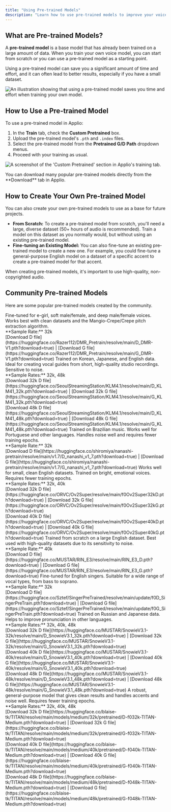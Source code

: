 ```yaml
---
title: "Using Pre-trained Models"
description: "Learn how to use pre-trained models to improve your voice training results."
---
```



## What are Pre-trained Models?

A **pre-trained model** is a base model that has already been trained on a large amount of data. When you train your own voice model, you can start from scratch or you can use a pre-trained model as a starting point.

Using a pre-trained model can save you a significant amount of time and effort, and it can often lead to better results, especially if you have a small dataset.

![An illustration showing that using a pre-trained model saves you time and effort when training your own model.](/images/pretrained.png)

## How to Use a Pre-trained Model

To use a pre-trained model in Applio:

1.  In the **Train** tab, check the **Custom Pretrained** box.
2.  Upload the pre-trained model's `.pth` and `.index` files.
3.  Select the pre-trained model from the **Pretrained G/D Path** dropdown menus.
4.  Proceed with your training as usual.

![A screenshot of the 'Custom Pretrained' section in Applio's training tab.](/images/load-pretrained.png)

<Aside type="note">
  You can download many popular pre-trained models directly from the **Download** tab in Applio.
</Aside>

## How to Create Your Own Pre-trained Model

You can also create your own pre-trained models to use as a base for future projects.

-   **From Scratch:** To create a pre-trained model from scratch, you'll need a large, diverse dataset (50+ hours of audio is recommended). Train a model on this dataset as you normally would, but without using an existing pre-trained model.
-   **Fine-tuning an Existing Model:** You can also fine-tune an existing pre-trained model to create a new one. For example, you could fine-tune a general-purpose English model on a dataset of a specific accent to create a pre-trained model for that accent.

When creating pre-trained models, it's important to use high-quality, non-copyrighted audio.

## Community Pre-trained Models

Here are some popular pre-trained models created by the community.

<CardGrid>
    <Card title="DMR V1">
        Fine-tuned for e-girl, soft male/female, and deep male/female voices. Works best with clean datasets and the Mangio-Crepe/Crepe pitch extraction algorithm.
        <br/>**Sample Rate:** 32k
        <br/>[Download D file](https://huggingface.co/Razer112/DMR_Pretrain/resolve/main/D_DMR-V1.pth?download=true) | [Download G file](https://huggingface.co/Razer112/DMR_Pretrain/resolve/main/G_DMR-V1.pth?download=true)
    </Card>
    <Card title="KLM 4.1">
        Trained on Korean, Japanese, and English data. Ideal for creating vocal guides from short, high-quality studio recordings. Sensitive to noise.
        <br/>**Sample Rates:** 32k, 48k
        <br/>[Download 32k D file](https://huggingface.co/SeoulStreamingStation/KLM4.1/resolve/main/D_KLM41_32k.pth?download=true) | [Download 32k G file](https://huggingface.co/SeoulStreamingStation/KLM4.1/resolve/main/G_KLM41_32k.pth?download=true)
        <br/>[Download 48k D file](https://huggingface.co/SeoulStreamingStation/KLM4.1/resolve/main/D_KLM41_48k.pth?download=true) | [Download 48k G file](https://huggingface.co/SeoulStreamingStation/KLM4.1/resolve/main/G_KLM41_48k.pth?download=true)
    </Card>
    <Card title="Nanashi V1.7">
        Trained on Brazilian music. Works well for Portuguese and other languages. Handles noise well and requires fewer training epochs.
        <br/>**Sample Rate:** 32k
        <br/>[Download D file](https://huggingface.co/shiromiya/nanashi-pretrain/resolve/main/v1.7/D_nanashi_v1_7.pth?download=true) | [Download G file](https://huggingface.co/shiromiya/nanashi-pretrain/resolve/main/v1.7/G_nanashi_v1_7.pth?download=true)
    </Card>
    <Card title="Ov2 Super">
        Works well for small, clean English datasets. Trained on bright, emotional voices. Requires fewer training epochs.
        <br/>**Sample Rates:** 32k, 40k
        <br/>[Download 32k D file](https://huggingface.co/ORVC/Ov2Super/resolve/main/f0Ov2Super32kD.pth?download=true) | [Download 32k G file](https://huggingface.co/ORVC/Ov2Super/resolve/main/f0Ov2Super32kG.pth?download=true)
        <br/>[Download 40k D file](https://huggingface.co/ORVC/Ov2Super/resolve/main/f0Ov2Super40kD.pth?download=true) | [Download 40k G file](https://huggingface.co/ORVC/Ov2Super/resolve/main/f0Ov2Super40kG.pth?download=true)
    </Card>
    <Card title="RIN_E3">
        Trained from scratch on a large English dataset. Best used with high-quality datasets due to its sensitivity to noise.
        <br/>**Sample Rate:** 40k
        <br/>[Download D file](https://huggingface.co/MUSTAR/RIN_E3/resolve/main/RIN_E3_D.pth?download=true) | [Download G file](https://huggingface.co/MUSTAR/RIN_E3/resolve/main/RIN_E3_G.pth?download=true)
    </Card>
    <Card title="SingerPreTrain">
        Fine-tuned for English singers. Suitable for a wide range of vocal types, from bass to soprano.
        <br/>**Sample Rate:** 32k
        <br/>[Download D file](https://huggingface.co/Sztef/SingerPreTrained/resolve/main/update/f0D_SingerPreTrain.pth?download=true) | [Download G file](https://huggingface.co/Sztef/SingerPreTrained/resolve/main/update/f0G_SingerPreTrain.pth?download=true)
    </Card>
    <Card title="SnowieV3.1">
        Trained on Russian and Japanese data. Helps to improve pronunciation in other languages.
        <br/>**Sample Rates:** 32k, 40k, 48k
        <br/>[Download 32k D file](https://huggingface.co/MUSTAR/SnowieV3.1-32k/resolve/main/D_SnowieV3.1_32k.pth?download=true) | [Download 32k G file](https://huggingface.co/MUSTAR/SnowieV3.1-32k/resolve/main/G_SnowieV3.1_32k.pth?download=true)
        <br/>[Download 40k D file](https://huggingface.co/MUSTAR/SnowieV3.1-40k/resolve/main/D_SnowieV3.1_40k.pth?download=true) | [Download 40k G file](https://huggingface.co/MUSTAR/SnowieV3.1-40k/resolve/main/G_SnowieV3.1_40k.pth?download=true)
        <br/>[Download 48k D file](https://huggingface.co/MUSTAR/SnowieV3.1-48k/resolve/main/D_SnowieV3.1_48k.pth?download=true) | [Download 48k G file](https://huggingface.co/MUSTAR/SnowieV3.1-48k/resolve/main/G_SnowieV3.1_48k.pth?download=true)
    </Card>
    <Card title="TITAN">
        A robust, general-purpose model that gives clean results and handles accents and noise well. Requires fewer training epochs.
        <br/>**Sample Rates:** 32k, 40k, 48k
        <br/>[Download 32k D file](https://huggingface.co/blaise-tk/TITAN/resolve/main/models/medium/32k/pretrained/D-f032k-TITAN-Medium.pth?download=true) | [Download 32k G file](https://huggingface.co/blaise-tk/TITAN/resolve/main/models/medium/32k/pretrained/G-f032k-TITAN-Medium.pth?download=true)
        <br/>[Download 40k D file](https://huggingface.co/blaise-tk/TITAN/resolve/main/models/medium/40k/pretrained/D-f040k-TITAN-Medium.pth?download=true) | [Download 40k G file](https://huggingface.co/blaise-tk/TITAN/resolve/main/models/medium/40k/pretrained/G-f040k-TITAN-Medium.pth?download=true)
        <br/>[Download 48k D file](https://huggingface.co/blaise-tk/TITAN/resolve/main/models/medium/48k/pretrained/D-f048k-TITAN-Medium.pth?download=true) | [Download G file](https://huggingface.co/blaise-tk/TITAN/resolve/main/models/medium/48k/pretrained/G-f048k-TITAN-Medium.pth?download=true)
    </Card>
</CardGrid>